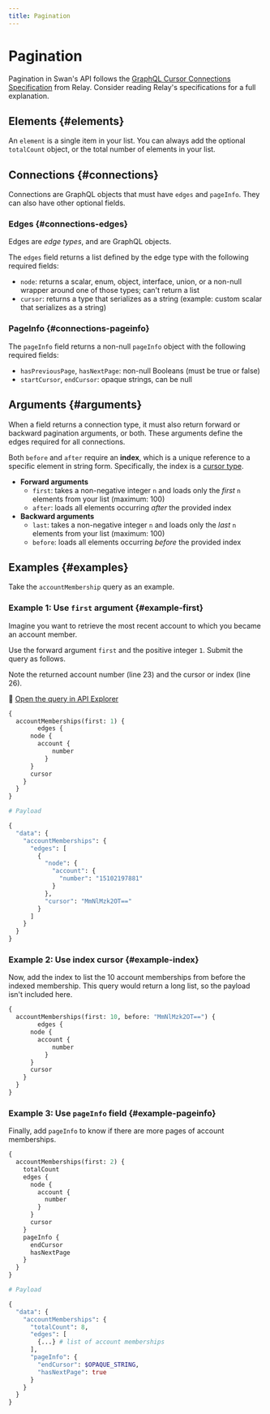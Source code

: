 ```yaml
---
title: Pagination
---
```


# Pagination


<PaginationDefinition />

Pagination in Swan's API follows the [GraphQL Cursor Connections Specification](https://relay.dev/graphql/connections.htm) from Relay.
Consider reading Relay's specifications for a full explanation.

## Elements {#elements}

An `element` is a single item in your list.
You can always add the optional `totalCount` object, or the total number of elements in your list.

## Connections {#connections}

Connections are GraphQL objects that must have `edges` and `pageInfo`.
They can also have other optional fields.

### Edges {#connections-edges}

Edges are *edge types*, and are GraphQL objects.

The `edges` field returns a list defined by the edge type with the following required fields:

- `node`: returns a scalar, enum, object, interface, union, or a non-null wrapper around one of those types; can't return a list
- `cursor`: returns a type that serializes as a string (example: custom scalar that serializes as a string)

### PageInfo {#connections-pageinfo}

The `pageInfo` field returns a non-null `pageInfo` object with the following required fields:

- `hasPreviousPage`, `hasNextPage`: non-null Booleans (must be true or false)
- `startCursor`, `endCursor`: opaque strings, can be null

## Arguments {#arguments}

When a field returns a connection type, it must also return forward or backward pagination arguments, or both.
These arguments define the edges required for all connections.

Both `before` and `after` require an **index**, which is a unique reference to a specific element in string form.
Specifically, the index is a [cursor type](https://relay.dev/graphql/connections.htm#sec-Cursor).


- **Forward arguments**
    - `first`: takes a non-negative integer `n` and loads only the *first* `n` elements from your list (maximum: 100)
    - `after`: loads all elements occurring *after* the provided index
- **Backward arguments**
    - `last`: takes a non-negative integer `n` and loads only the *last* `n` elements from your list (maximum: 100)
    - `before`: loads all elements occurring *before* the provided index


## Examples {#examples}

Take the `accountMembership` query as an example.

### Example 1: Use `first` argument {#example-first}

Imagine you want to retrieve the most recent account to which you became an account member.

Use the forward argument `first` and the positive integer `1`.
Submit the query as follows.

Note the returned account number (line 23) and the cursor or index (line 26).

🔎 [Open the query in API Explorer](https://explorer.swan.io?query=ewogIGFjY291bnRNZW1iZXJzaGlwcyhmaXJzdDogMSkgewogICAgZWRnZXMgewogICAgICBub2RlIHsKICAgICAgICBhY2NvdW50IHsKICAgICAgICAgIG51bWJlcgogICAgICAgIH0KICAgICAgfQogICAgICBjdXJzb3IKICAgIH0KICB9Cn0K&tab=api)

```graphql title="MembershipsFirst1" {2,23,26} showLineNumbers
{  
  accountMemberships(first: 1) {
		edges {
      node {
        account {
	        number
	      }
      }
      cursor
    }
  }  
}

# Payload

{
  "data": {
    "accountMemberships": {
      "edges": [
        {
          "node": {
            "account": {
              "number": "15102197881"
            }
          },
          "cursor": "MmNlMzk2OT=="
        }
      ]
    }
  }
}
```

### Example 2: Use index cursor {#example-index}

Now, add the index to list the 10 account memberships from before the indexed membership.
This query would return a long list, so the payload isn't included here.

```graphql title="MembershipsIndex" {2,23,26} showLineNumbers
{  
  accountMemberships(first: 10, before: "MmNlMzk2OT==") {
		edges {
      node {
        account {
	        number
	      }
      }
      cursor
    }
  }  
}
```

### Example 3: Use `pageInfo` field {#example-pageinfo}

Finally, add `pageInfo` to know if there are more pages of account memberships.

```graphql title="MembershipsPageInfo" {2,12-14,28-30} showLineNumbers
{
  accountMemberships(first: 2) {
    totalCount
    edges {
      node {
        account {
          number
        }
      }
      cursor
    }
    pageInfo {
      endCursor
      hasNextPage
    }
  }
}

# Payload

{
  "data": {
    "accountMemberships": {
      "totalCount": 8,
      "edges": [
        {...} # list of account memberships
      ],
      "pageInfo": {
        "endCursor": $OPAQUE_STRING,
        "hasNextPage": true
      }
    }
  }
}
```